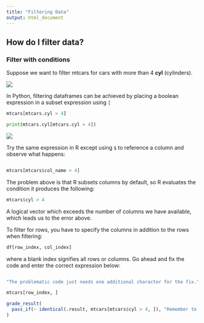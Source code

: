 ```yaml
---
title: "Filtering Data"
output: html_document
---
```


## How do I filter data?

### Filter with conditions

Suppose we want to filter mtcars for cars with more than 4 **cyl** (cylinders).

<img src="../images/py_logo.png" class="language-icon">

In Python, filtering dataframes can be achieved by placing a boolean expression in a subset expression using `[` 
```python
mtcars[mtcars.cyl > 4]
``` 

```python
print(mtcars.cyl[mtcars.cyl > 4])
```

<img src="../images/r_logo.png" class="language-icon">

Try the same expression in R except using `$` to reference a column and observe what happens:
```r

```

```r
mtcars[mtcars$col_name > 4]
```

The problem above is that R subsets columns by default, so R evaluates the condition it produces the following:
```r
mtcars$cyl > 4
```

A logical vector which exceeds the number of columns we have available, which leads us to the error above.

To filter for rows, you have to specify the columns in addition to the rows when filtering: 

```r
df[row_index, col_index]
``` 

where a blank index signifies all rows or columns. Go ahead and fix the code and enter the correct expression below:

```r

```

```r
"The problematic code just needs one additional character for the fix."
```
```r
mtcars[row_index, ]
```

```r
grade_result(
  pass_if(~ identical(.result, mtcars[mtcars$cyl > 4, ]), "Remember to watch out for that comma!")
)
```